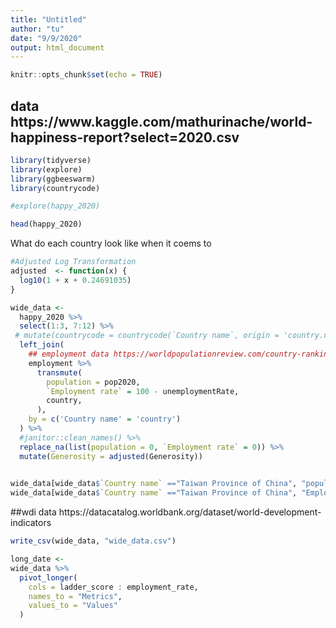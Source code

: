 ```yaml
---
title: "Untitled"
author: "tu"
date: "9/9/2020"
output: html_document
---
```


```r
knitr::opts_chunk$set(echo = TRUE)
```

## data https://www.kaggle.com/mathurinache/world-happiness-report?select=2020.csv
```r
library(tidyverse)
library(explore)
library(ggbeeswarm)
library(countrycode)
```

```r
#explore(happy_2020)
```

```r
head(happy_2020)
```
What do each country look like when it coems to 
```r
#Adjusted Log Transformation
adjusted  <- function(x) {
  log10(1 + x + 0.24691035)
}
```

```r
wide_data <- 
  happy_2020 %>% 
  select(1:3, 7:12) %>% 
 # mutate(countrycode = countrycode(`Country name`, origin = 'country.name', destination = 'iso3c')) %>% 
  left_join(
    ## employment data https://worldpopulationreview.com/country-rankings/unemployment-by-country
    employment %>% 
      transmute(
        population = pop2020,
        `Employment rate` = 100 - unemploymentRate,
        country,
      ),
    by = c('Country name' = 'country')
  ) %>% 
  #janitor::clean_names() %>% 
  replace_na(list(population = 0, `Employment rate` = 0)) %>% 
  mutate(Generosity = adjusted(Generosity))
  

wide_data[wide_data$`Country name` =="Taiwan Province of China", "population"] <- 23574
wide_data[wide_data$`Country name` =="Taiwan Province of China", "Employment rate"] <- 96.33
```
##wdi data https://datacatalog.worldbank.org/dataset/world-development-indicators
```r
write_csv(wide_data, "wide_data.csv")
```

```r
long_date <- 
wide_data %>% 
  pivot_longer(
    cols = ladder_score : employment_rate,
    names_to = "Metrics",
    values_to = "Values"
  )
```



